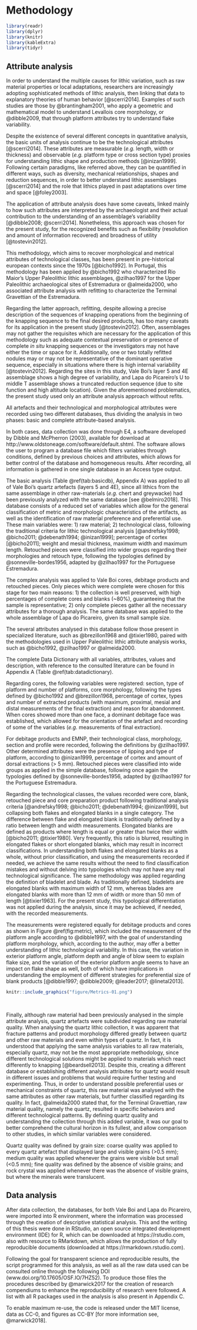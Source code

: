 # Methodology
```r
library(readr)
library(dplyr)
library(knitr)
library(kableExtra)
library(tidyr)
```

## Attribute analysis

In order to understand the multiple causes for lithic variation, such as raw material properties or local adaptations, researchers are increasingly adopting sophisticated methods of lithic analysis, then linking that data to explanatory theories of human behavior [@scerri2014]. Examples of such studies are those by @brantingham2001, who apply a geometric and mathematical model to understand Levallois core morphology, or @dibble2009, that through platform attributes try to understand flake variability.

Despite the existence of several different concepts in quantitative analysis, the basic units of analysis continue to be the technological attributes [@scerri2014]. These attributes are measurable (*e.g.* length, width or thickness) and observable (*e.g.* platform type or cross section type) proxies for understanding lithic shape and production methods [@inizan1999]. Following certain paradigms, like referred above, they can be quantified in different ways, such as diversity, mechanical relationships, shapes and reduction sequences, in order to better understand lithic assemblages [@scerri2014] and the role that lithics played in past adaptations over time and space [@foley2003]. 

The application of attribute analysis does have some caveats, linked mainly to how such attributes are interpreted by the archaeologist and their actual contribution to the understanding of an assemblage’s variability [@dibble2008; @scerri2014]. Nonetheless, this approach was chosen for the present study, for the recognized benefits such as flexibility (resolution and amount of information recovered) and broadness of utility [@tostevin2012].

This methodology, which aims to recover morphological and metrical attributes of technological classes, has been present in pre-historical european contexts since the 1970s [@bicho1992]. In Portugal, this methodology has been applied by @bicho1992 who characterized Rio Maior’s Upper Paleolithic lithic assemblages, @zilhao1997 for the Upper Paleolithic archaeological sites of Estremadura or @almeida2000, who associated attribute analysis with refitting to characterize the Terminal Gravettian of the Estremadura.

Regarding the latter approach, refitting, despite allowing a precise description of the sequences of knapping operations from the beginning of the knapping sequence to the final desired products, has too many caveats for its application in the present study [@tostevin2012]. Often, assemblages may not gather the requisites which are necessary for the application of this methodology such as adequate contextual preservation or presence of complete *in situ* knapping sequences or the investigators may not have either the time or space for it. Additionally, one or two totally refitted nodules may or may not be representative of the dominant operative sequence, especially in situations where there is high internal variability [@tostevin2012]. Regarding the sites in this study, Vale Boi's layer 5 and 4E assemblage shows a high degree of variability, and Lapa do Picareiro’s U to middle T assemblage shows a truncated reduction sequence (due to site function and high altitude location). Given the aforementioned problematics, the present study used only an attribute analysis approach without refits.

All artefacts and their technological and morphological attributes were recorded using two different databases, thus dividing the analysis in two phases: basic and complete attribute-based analysis.

In both cases, data collection was done through E4, a software developed by Dibble and McPherron (2003), available for download at http://www.oldstoneage.com/software/default.shtml. The software allows the user to program a database file which filters variables through conditions, defined by previous choices and attributes, which allows for better control of the database and homogeneous results. After recording, all information is gathered in one single database in an Access type output.

The basic analysis (Table \@ref(tab:basicdb), Appendix A) was applied to all of Vale Boi’s quartz artefacts (layers 5 and 4E), since all lithics from the same assemblage in other raw-materials (*e.g.* chert and greywacke) had been previously analyzed with the same database  [see @belmiro2018]. This database consists of a reduced set of variables which allow for the general classification of metric and morphologic characteristics of the artifacts, as well as the identification of raw material preference and preferential use. These main variables were: 1) raw material; 2) technological class, following the traditional criteria for lithic technological analysis [@andrefsky1998; @bicho2011; @debenath1994; @inizan1999]; percentage of cortex [@bicho2011]; weight and mesial thickness, maximum width and maximum length. Retouched pieces were classified into wider groups regarding their morphologies and retouch type, following the typologies defined by @sonneville-bordes1956,  adapted by @zilhao1997 for the Portuguese Estremadura.

The complex analysis was applied to Vale Boi cores, debitage products and retouched pieces. Only pieces which were complete were chosen for this stage for two main reasons: 1) the collection is well preserved, with high percentages of complete cores and blanks (~80%), guaranteeing that the sample is representative; 2) only complete pieces gather all the necessary attributes for a thorough analysis. The same database was applied to the whole assemblage of Lapa do Picareiro, given its small sample size.

The several attributes analysed in this database follow those present in specialized literature, such as @brezillon1968 and @tixier1980, paired with the methodologies used in Upper Paleolithic lithic attribute analysis works, such as @bicho1992, @zilhao1997 or @almeida2000. 

The complete Data Dictionary with all variables, attributes, values and description, with reference to the consulted literature can be found in Appendix A (Table \@ref(tab:datadictionary).

Regarding cores, the following variables were registered: section, type of platform and number of platforms, core morphology, following the types defined by @bicho1992 and @brezillon1968, percentage of cortex, types and number of extracted products (with maximum, proximal, mesial and distal measurements of the final extraction) and reason for abandonment. When cores showed more than one face, a dominant debitage face was established, which allowed for the orientation of the artefact and recording of some of the variables (*e.g.* measurements of final extraction).

For debitage products and EMNP, their technological class, morphology, section and profile were recorded, following the definitions by @zilhao1997. Other determined attributes were the presence of lipping and type of platform, according to @inizan1999, percentage of cortex and amount of dorsal extractions (> 5 mm). Retouched pieces were classified into wide groups as applied in the simple database, following once again the typologies defined by @sonneville-bordes1956, adapted by @zilhao1997 for the Portuguese Estremadura. 

Regarding the technological classes, the values recorded were core, blank, retouched piece and core preparation product following traditional analysis criteria [@andrefsky1998; @bicho2011; @debenath1994; @inizan1999], but collapsing both flakes and elongated blanks in a single category. The difference between flake and elongated blank is traditionally defined by a ratio between length and width measurements. Elongated blanks are defined as products where length is equal or greater than twice their width [@bicho2011; @tixier1980]. Very frequently, this ratio is blurred, resulting in elongated flakes or short elongated blanks, which may result in incorrect classifications. In understanding both flakes and elongated blanks as a whole, without prior classification, and using the measurements recorded if needed, we achieve the same results without the need to find classification mistakes and without delving into typologies which may not have any real technological significance. The same methodology was applied regarding the definition of bladelet and blade. As traditionally defined, bladelets are elongated blanks with maximum width of 12 mm, whereas blades are elongated blanks with more than 12 mm of width or more than 50 mm of length [@tixier1963]. For the present study, this typological differentiation was not applied during the analysis, since it may be achieved, if needed, with the recorded measurements. 

The measurements were registered equally for debitage products and cores as shown in Figure \@ref(fig:metric), which included the measurement of the platform angle according to @dibble1997,  with the goal of understanding platform morphology, which, according to the author, may offer a better understanding of lithic technological variability.  In this case, the variation in exterior platform angle, platform depth and angle of blow seem to explain flake size, and the variation of the exterior platform angle seems to have an impact on flake shape as well, both of which have implications in understanding the employment of different strategies for preferential size of blank products [@dibble1997; @dibble2009; @leader2017; @linetal2013].


```r

knitr::include_graphics("figure/Metrics-01.png")

```

\  

Finally, although raw material had been previously analysed in the simple attribute analysis, quartz artefacts were subdivided regarding raw material quality. When analysing the quartz lithic collection, it was apparent that fracture patterns and product morphology differed greatly between quartz and other raw materials and even within types of quartz. In fact, it is understood that applying the same analysis variables to all raw materials, especially quartz, may not be the most appropriate methodology, since different technological solutions might be applied to materials which react differently to knapping [@beardsell2013]. Despite this, creating a different database or establishing different analysis attributes for quartz would result in different issues and problems that would require further testing and experimenting. Thus, in order to understand possible preferential uses or mechanical constraints of quartz, this raw material was analysed with the same attributes as other raw materials, but further classified regarding its quality. In fact, @almeida2000 stated that, for the Terminal Gravettian, raw material quality, namely the quartz, resulted in specific behaviors and different technological patterns. By defining quartz quality and understanding the collection through this added variable, it was our goal to better comprehend the cultural horizon in its fullest, and allow comparison to other studies, in which similar variables were considered. 

Quartz quality was defined by grain size: coarse quality was applied to every quartz artefact that displayed large and visible grains (>0.5 mm); medium quality was applied whenever the grains were visible but small (<0.5 mm); fine quality was defined by the absence of visible grains; and rock crystal was applied whenever there was the absence of visible grains, but where the minerals were translucent.  

## Data analysis

After data collection, the databases, for both Vale Boi and Lapa do Picareiro, were imported into R environment, where the information was processed through the creation of descriptive statistical analysis. This and the writing of this thesis were done in RStudio, an open source integrated development environment (IDE) for R, which can be downloaded at https://rstudio.com, also with resource to RMarkdown, which allows the production of fully reproducible documents (downloaded at https://rmarkdown.rstudio.com). 

Following the goal for transparent science and reproducible results, the script programmed for this analysis, as well as all the raw data used can be consulted online through the following DOI (www.doi.org/10.17605/OSF.IO/7HZ52). To produce those files the procedures described by @marwick2017 for the creation of research compendiums to enhance the reproducibility of research were followed. A list with all R packages used in the analysis is also present in Appendix C.

To enable maximum re-use, the code is released under the MIT license, data as CC-0, and figures as CC-BY [for more information see, @marwick2018].
